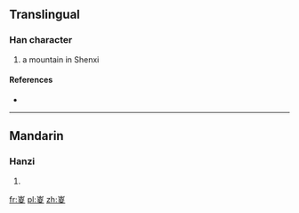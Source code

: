 ==Translingual==

===Han character===
{{Han char|rn=46|rad=山|as=09|sn=12|four=|canj=山山金水 (UUCE), X山山金水 (XUUCE)}}

# a mountain in Shenxi

====References====
* {{Han ref|kx=0316.220|dkj=08285|dj=0617.010|hdz=10788.050|uh=5D4F|ud=23887}}

----

==Mandarin==

===Hanzi===
{{cmn-hanzi|pin=[[zōng]] ([[zong1]])|wg=tsung<sup>1</sup>}}

# {{defn|Mandarin|sort=山09}}

[[fr:嵏]]
[[pl:嵏]]
[[zh:嵏]]